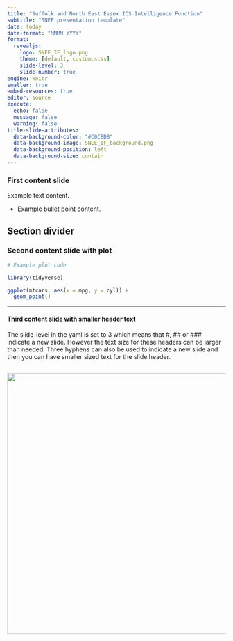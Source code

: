 ```yaml
---
title: "Suffolk and North East Essex ICS Intelligence Function"
subtitle: "SNEE presentation template"
date: today
date-format: "MMMM YYYY"
format: 
  revealjs:
    logo: SNEE_IF_logo.png
    theme: [default, custom.scss]
    slide-level: 3
    slide-number: true
engine: knitr
smaller: true
embed-resources: true
editor: source
execute: 
  echo: false
  message: false
  warning: false
title-slide-attributes: 
  data-background-color: "#C0CED8"
  data-background-image: SNEE_IF_background.png
  data-background-position: left
  data-background-size: contain
---
```



### First content slide

Example text content.

- Example bullet point content.

## Section divider {background-color="#C0CED8" background-image="SNEE_IF_background.png" background-position="left" background-size="contain" .divslide-h2-colour}

### Second content slide with plot

```r

# Example plot code

library(tidyverse)

ggplot(mtcars, aes(x = mpg, y = cyl)) +
  geom_point()

```

---

#### Third content slide with smaller header text

The slide-level in the yaml is set to 3 which means that #, ## or ### indicate a new slide. However the text size for these headers can be larger than needed.
Three hyphens can also be used to indicate a new slide and then you can have smaller sized text for the slide header.

## {background-color="#C0CED8" background-image="SNEE_IF_background.png" background-position="left" background-size="contain"}

![](SNEE_IF_logo.png){fig-align="right" width="600"}
